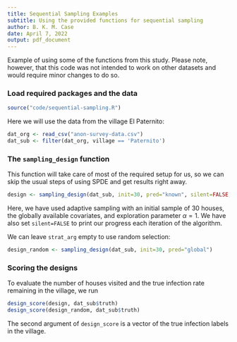```yaml
---
title: Sequential Sampling Examples
subtitle: Using the provided functions for sequential sampling
author: B. K. M. Case
date: April 7, 2022
output: pdf_document
---
```


Example of using some of the functions from this study. 
Please note, however, that this code was not intended to work on other datasets and would require minor changes to do so.

### Load required packages and the data

```r
source("code/sequential-sampling.R")
```

Here we will use the data from the village El Paternito:
```r
dat_org <- read_csv("anon-survey-data.csv")
dat_sub <- filter(dat_org, village == 'Paternito')
```

### The `sampling_design` function

This function will take care of most of the required setup for us, so we can skip the usual steps of using SPDE and get results right away.

```r
design <- sampling_design(dat_sub, init=30, pred="known", silent=FALSE, strat_arg=list(alpha=0.5))
```

Here, we have used adaptive sampling with an initial sample of 30 houses, the globally available covariates, and exploration parameter $\alpha=1$. 
We have also set `silent=FALSE` to print our progress each iteration of the algorithm.

We can leave `strat_arg` empty to use random selection:

```r
design_random <- sampling_design(dat_sub, init=30, pred="global")
```

### Scoring the designs

To evaluate the number of houses visited and the true infection rate remaining in the village, we run 

```r
design_score(design, dat_sub$truth)
design_score(design_random, dat_sub$truth)
```

The second argument of `design_score` is a vector of the true infection labels in the village.